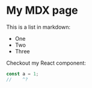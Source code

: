 
# My MDX page

This is a list in markdown:

- One
- Two
- Three

Checkout my React component:

<MyComponent />

```ts twoslash
const a = 1;
//    ^?
```

